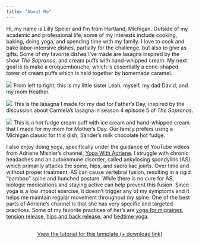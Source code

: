 ```yaml
---
title: "About Me"
---
```


Hi, my name is Lilly Speier and I'm from Hartland, Michigan. Outside of my academic and professional life, some of my interests include cooking, baking, doing yoga, and spending time with my family. I love to cook and bake labor-intensive dishes, partially for the challenge, but also to give as gifts. Some of my favorite dishes I've made are lasagna inspired by the show *The Sopranos*, and cream puffs with hand-whipped cream. My next goal is to make a croquembouche, which is essentially a cone-shaped tower of cream puffs which is held together by homemade caramel.

::: {layout-ncol="2"}
![](~/Documents/GitHub/lillyspeier.github.io/images/family_pic.jpg) From left to right, this is my little sister Leah, myself, my dad David, and my mom Heather.

![](~/Documents/GitHub/lillyspeier.github.io/images/lasagna.jpg) This is the lasagna I made for my dad for Father's Day, inspired by the discussion about Carmela's lasagna in season 4 episode 5 of *The Sopranos*.

![](~/Documents/GitHub/lillyspeier.github.io/images/cream_puff.jpg) This is a hot fudge cream puff with ice cream and hand-whipped cream that I made for my mom for Mother's Day. Our family prefers using a Michigan classic for this dish, Sander's milk chocolate hot fudge.
:::

I also enjoy doing yoga, specifically under the guidance of YouTube videos from Adriene Mishler's channel, [Yoga With Adriene](https://www.youtube.com/user/yogawithadriene). I struggle with chronic headaches and an autoimmune disorder, called ankylosing spondylitis (AS), which primarily attacks the spine, hips, and sacroiliac joints. Over time and without proper treatment, AS can cause vertebral fusion, resulting in a rigid "bamboo" spine and hunched posture. While there is no cure for AS, biologic medications and staying active can help prevent this fusion. Since yoga is a low impact exercise, it doesn't trigger any of my symptoms and it helps me maintain regular movement throughout my spine. One of the best parts of Adriene's channel is that she has very specific and targeted practices. Some of my favorite practices of her's are [yoga for migraines](https://youtu.be/QFkAl5wHEbg?si=ZEYimDYDyPs0ct6V), [tension release](https://youtu.be/aKsu112bzHE?si=yh1jk68pDvALpJ9k), [hips and back release](https://youtu.be/Ho9em79_0qg?si=KY-HvpZ2BMx6befC), and [bedtime yoga](https://youtu.be/v7SN-d4qXx0?si=ywb0xr_28nf1iGXH).

::: {style="margin: 30px; text-align: center;"}
<a class="btn btn-primary" href="https://www.marvinschmitt.com/blog/website-tutorial-quarto/" role="button" target="_blank" style="padding: 15px 30px;">View the tutorial for this template (+ download link)</a>
:::
